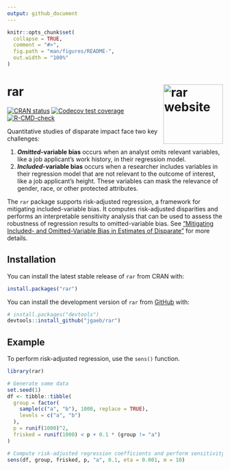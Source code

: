 ```yaml
---
output: github_document
---
```


<!-- README.md is generated from README.Rmd. Please edit that file -->

```r
knitr::opts_chunk$set(
  collapse = TRUE,
  comment = "#>",
  fig.path = "man/figures/README-",
  out.width = "100%"
)
```

# rar <a href="https://rar.jgaeb.com"><img src="man/figures/logo.png" align="right" height="139" alt="rar website" /></a>

<!-- badges: start -->
[![CRAN status](https://www.r-pkg.org/badges/version/rar)](https://CRAN.R-project.org/package=rar)
[![Codecov test coverage](https://codecov.io/gh/jgaeb/rar/branch/main/graph/badge.svg)](https://app.codecov.io/gh/jgaeb/rar?branch=main)
[![R-CMD-check](https://github.com/jgaeb/rar/actions/workflows/R-CMD-check.yaml/badge.svg)](https://github.com/jgaeb/rar/actions/workflows/R-CMD-check.yaml)
<!-- badges: end -->

Quantitative studies of disparate impact face two key challenges:

1. **_Omitted_-variable bias** occurs when an analyst omits relevant variables,
   like a job applicant's work history, in their regression model.
2. **_Included_-variable bias** occurs when a researcher includes variables
   in their regression model that are not relevant to the outcome of interest,
   like a job applicant's height. These variables can mask the relevance of
   gender, race, or other protected attributes.

The `rar` package supports risk-adjusted regression, a framework for mitigating
included-variable bias. It computes risk-adjusted disparities and performs an
interpretable sensitivity analysis that can be used to assess the robustness of
regression results to omitted-variable bias. See
["Mitigating Included- and Omitted-Variable Bias in Estimates of Disparate"](https://arxiv.org/abs/1809.05651)
for more details.

## Installation

You can install the latest stable release of `rar` from CRAN with:

``` r
install.packages("rar")
```

You can install the development version of `rar` from [GitHub](https://github.com/) with:

``` r
# install.packages("devtools")
devtools::install_github("jgaeb/rar")
```

## Example

To perform risk-adjusted regression, use the `sens()` function.

```r
library(rar)

# Generate some data
set.seed(1)
df <- tibble::tibble(
  group = factor(
    sample(c("a", "b"), 1000, replace = TRUE),
    levels = c("a", "b")
  ),
  p = runif(1000)^2,
  frisked = runif(1000) < p + 0.1 * (group != "a")
)

# Compute risk-adjusted regression coefficients and perform sensitivity analysis
sens(df, group, frisked, p, "a", 0.1, eta = 0.001, m = 10)
```
